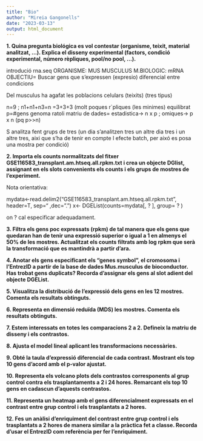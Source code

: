 ```yaml
---
title: "Bio"
author: "Mireia Gangonells"
date: "2023-03-13"
output: html_document
---
```


**1. Quina pregunta biológica es vol contestar (organisme, teixit, material analitzat, ...). Explica el disseny experimental (factors, condició experimental, número rèpliques, pool/no pool, ...).**

introdució
rna.seq
ORGANISME: MUS MUSCULUS
M.BIOLOGIC: mRNA
OBJECTIU= Buscar gens que s’expressen (expresio) diferencial entre condicions

Del musculus ha agafat les poblacions celulars (teixits) (tres tipus)

n=9 ; n1+n1+n3=n =3+3+3 (molt poques r`pliques (les minimes) equilibrat
p=#gens genoma ratoli
matriu de dades= estadistica-> n x p  ; omiques-> p x n (pq p>>n)


S analitza fent grups de tres (un dia s’analitzen tres un altre dia tres i un altre tres, aixi que s’ha de tenir en compte l efecte batch, per aixó es posa una mostra per condició)


**2.  Importa els counts normalitzats del fitxer GSE116583_transplant.am.htseq.all.rpkm.txt i crea un objecte DGlist, assignant en els slots convenients els counts i els grups de mostres de l'experiment.**

Nota orientativa:

mydata\<-read.delim2("GSE116583_transplant.am.htseq.all.rpkm.txt", header=T, sep="\t" ,dec=".") x\<- DGEList(counts=mydata[, ? ], group= ? )

on ? cal especificar adequadament.



**3.  Filtra els gens poc expressats (rpkm) de tal manera que els gens que quedaran han de tenir una expressió superior o igual a 1 en almenys el 50% de les mostres. Actualitzat els counts filtrats amb log rpkm que serà la transformació que es mantindrà a partir d'ara.**



**4.  Anotar els gens especificant els "genes symbol", el cromosoma i l'EntrezID a partir de la base de dades Mus.musculus de bioconductor. Has trobat gens duplicats? Recorda d'assignar els gens al slot adient del objecte DGEList.**



**5.  Visualitza la distribució de l'expressió dels gens en les 12 mostres. Comenta els resultats obtinguts.**



**6.  Representa en dimensió reduïda (MDS) les mostres. Comenta els resultats obtinguts.**



**7.  Estem interessats en totes les comparacions 2 a 2. Defineix la matriu de disseny i els contrastos.**



**8.  Ajusta el model lineal aplicant les transformacions necessàries.**



**9.  Obté la taula d'expressió diferencial de cada contrast. Mostrant els top 10 gens d'acord amb el p-valor ajustat.**



**10. Representa els volcano plots dels contrastos corresponents al grup control contra els trasplantaments a 2 i 24 hores. Remarcant els top 10 gens en cadascun d'aquests contrastos.**



**11. Representa un heatmap amb el gens diferencialment expressats en el contrast entre grup control i els trasplantats a 2 hores.**



**12. Fes un anàlisi d'enriquiment del contrast entre grup control i els trasplantats a 2 hores de manera similar a la pràctica fet a classe. Recorda d'usar el EntrezID com referència per fer l'enriquiment.**


